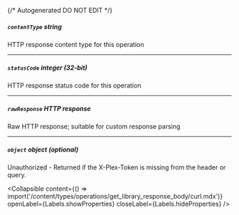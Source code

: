 {/* Autogenerated DO NOT EDIT  */}

##### `contentType` _string_
HTTP response content type for this operation

---
##### `statusCode` _integer (32-bit)_
HTTP response status code for this operation

---
##### `rawResponse` _HTTP response_
Raw HTTP response; suitable for custom response parsing

---
##### `object` _object (optional)_
Unauthorized \- Returned if the X\-Plex\-Token is missing from the header or query.

<Collapsible content={() => import('/content/types/operations/get_library_response_body/curl.mdx')} openLabel={Labels.showProperties} closeLabel={Labels.hideProperties} />



